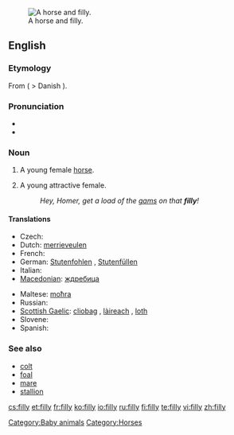 [[Image:Horse And Filly.jpg|thumb|right|A horse and filly.]]
==English==

===Etymology===
From {{etyl|non}} {{term|fylja||filly}} ( > Danish {{term|føl}}).

===Pronunciation===
* {{audio|en-us-filly.ogg|Audio (US)}}
* {{rhymes|ɪli}}

===Noun===
{{en-noun|fillies}}

# A young female [[horse]].
# {{dated}} A young attractive female.
#: ''Hey, Homer, get a load of the [[gams]] on that '''filly'''!''

====Translations====
{{trans-top|young female horse}}
* Czech: {{t+|cs|kobylka|f}}
* Dutch: [[merrieveulen]] {{n}}
* French: {{t+|fr|pouliche|f}}
* German: [[Stutenfohlen]] {{n}}, [[Stutenfüllen]] {{n}}
* Italian: {{t-|it|puledra|f}}
* [[Macedonian]]: [[ждребица]] {{f}}
{{trans-mid}}
* Maltese: [[moħra]] {{f}}
* Russian: {{t+|ru|кобылка|f}}
* [[Scottish Gaelic]]: [[cliobag]] {{f}}, [[làireach]] {{f}}, [[loth]] {{f}}
* Slovene: {{t+|sl|žrebica|f}}
* Spanish: {{t-|es|potra|f}}
{{trans-bottom}}

===See also===
* [[colt]]
* [[foal]]
* [[mare]]
* [[stallion]]

[[Category:Baby animals]]
[[Category:Horses]]

[[cs:filly]]
[[et:filly]]
[[fr:filly]]
[[ko:filly]]
[[io:filly]]
[[ru:filly]]
[[fi:filly]]
[[te:filly]]
[[vi:filly]]
[[zh:filly]]